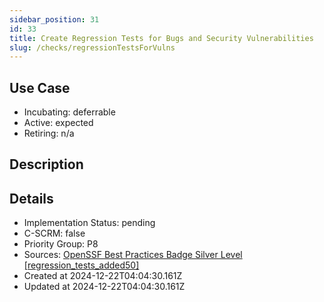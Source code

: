 ```yaml
---
sidebar_position: 31
id: 33
title: Create Regression Tests for Bugs and Security Vulnerabilities
slug: /checks/regressionTestsForVulns
---
```


## Use Case
<!-- LEVELS:START -->
- Incubating: deferrable
- Active: expected
- Retiring: n/a
<!-- LEVELS:END -->

<!-- DESCRIPTION:START -->
## Description
<!-- DESCRIPTION:END -->

<!-- DETAILS:START -->
## Details
- Implementation Status: pending
- C-SCRM: false
- Priority Group: P8
- Sources: [OpenSSF Best Practices Badge Silver Level [regression_tests_added50]](https://www.bestpractices.dev/en/criteria?details=true&rationale=true#1.regression_tests_added50)
- Created at 2024-12-22T04:04:30.161Z
- Updated at 2024-12-22T04:04:30.161Z
<!-- DETAILS:END -->
